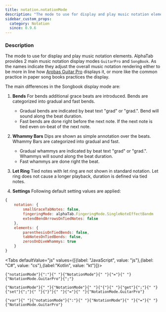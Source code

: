 ```yaml
---
title: notation.notationMode
description: "The mode to use for display and play music notation elements."
sidebar_custom_props:
  category: Notation
  since: 0.9.6
---
```




<SettingsHeader />

### Description
The mode to use for display and play music notation elements. AlphaTab provides 2 main music notation display modes `GuitarPro` and `SongBook`.
As the names indicate they adjust the overall music notation rendering either to be more in line how [Arobas Guitar Pro](https://www.guitar-pro.com) displays it,
or more like the common practice in paper song books practices the display.

The main differences in the Songbook display mode are:

1. **Bends**
For bends additional grace beats are introduced. Bends are categorized into gradual and fast bends.
    * Gradual bends are indicated by beat text "grad" or "grad.". Bend will sound along the beat duration.
    * Fast bends are done right before the next note. If the next note is tied even on-beat of the next note.
2.  **Whammy Bars**
Dips are shown as simple annotation over the beats. Whammy Bars are categorized into gradual and fast.
    * Gradual whammys are indicated by beat text "grad" or "grad.". Whammys will sound along the beat duration.
    * Fast whammys are done right the beat.

3. **Let Ring**
Tied notes with let ring are not shown in standard notation. Let ring does not cause a longer playback, duration is defined via tied notes.

4. **Settings**
Following default setting values are applied:
```js
{
    notation: {
        smallGraceTabNotes: false,
        fingeringMode: alphaTab.FingeringMode.SingleNoteEffectBandm
        extendBendArrowsOnTiedNotes: false
    },
    elements: {
        parenthesisOnTiedBends: false,
        tabNotesOnTiedBends: false,
        zerosOnDiveWhammys: true
    }
}
```

<Tabs defaultValue="js" values={[{label: "JavaScript", value: "js"},{label: "C#", value: "cs"},{label:"Kotlin", value: "kt"}]}>
<TabItem value="js">
<div className="codeBlockContainer"><div className="codeBlockContent"><pre className="codeBlock"><code className="codeBlockLines" style={{"color":"#393A34","backgroundColor":"#f6f8fa"}}><span style={{"color":"#36acaa"}}>{"notationMode"}</span><span style={{"color":"#393A34"}}>{":"}</span><span style={{"color":"#393A34","backgroundColor":"#f6f8fa"}}>{" "}</span><Link style={{"color":"#36acaa"}} to={"/docs/reference/types/notationmode"}>{"NotationMode"}</Link><span style={{"color":"#393A34","backgroundColor":"#f6f8fa"}}>{" "}</span><span style={{"color":"#393A34"}}>{"="}</span><span style={{"color":"#393A34","backgroundColor":"#f6f8fa"}}>{" "}</span><span style={{"color":"#36acaa"}}>{"NotationMode.GuitarPro"}</span><span style={{"color":"#393A34"}}>{";"}</span></code></pre></div></div>
</TabItem>
<TabItem value="cs">
<div className="codeBlockContainer"><div className="codeBlockContent"><pre className="codeBlock"><code className="codeBlockLines" style={{"color":"#393A34","backgroundColor":"#f6f8fa"}}><Link style={{"color":"#36acaa"}} to={"/docs/reference/types/notationmode"}>{"NotationMode"}</Link><span style={{"color":"#393A34","backgroundColor":"#f6f8fa"}}>{" "}</span><span style={{"color":"#36acaa"}}>{"NotationMode"}</span><span style={{"color":"#393A34","backgroundColor":"#f6f8fa"}}>{" "}</span><span style={{"color":"#393A34"}}>{"{"}</span><span style={{"color":"#393A34","backgroundColor":"#f6f8fa"}}>{" "}</span><span style={{"color":"#00009f"}}>{"get"}</span><span style={{"color":"#393A34"}}>{";"}</span><span style={{"color":"#393A34","backgroundColor":"#f6f8fa"}}>{" "}</span><span style={{"color":"#00009f"}}>{"set"}</span><span style={{"color":"#393A34"}}>{";"}</span><span style={{"color":"#393A34","backgroundColor":"#f6f8fa"}}>{" "}</span><span style={{"color":"#393A34"}}>{"}"}</span><span style={{"color":"#393A34","backgroundColor":"#f6f8fa"}}>{" "}</span><span style={{"color":"#393A34"}}>{"="}</span><span style={{"color":"#393A34","backgroundColor":"#f6f8fa"}}>{" "}</span><span style={{"color":"#36acaa"}}>{"NotationMode.GuitarPro"}</span></code></pre></div></div>
</TabItem>
<TabItem value="kt">
<div className="codeBlockContainer"><div className="codeBlockContent"><pre className="codeBlock"><code className="codeBlockLines" style={{"color":"#393A34","backgroundColor":"#f6f8fa"}}><span style={{"color":"#00009f"}}>{"var"}</span><span style={{"color":"#393A34","backgroundColor":"#f6f8fa"}}>{" "}</span><span style={{"color":"#36acaa"}}>{"notationMode"}</span><span style={{"color":"#393A34"}}>{":"}</span><span style={{"color":"#393A34","backgroundColor":"#f6f8fa"}}>{" "}</span><Link style={{"color":"#36acaa"}} to={"/docs/reference/types/notationmode"}>{"NotationMode"}</Link><span style={{"color":"#393A34","backgroundColor":"#f6f8fa"}}>{" "}</span><span style={{"color":"#393A34"}}>{"="}</span><span style={{"color":"#393A34","backgroundColor":"#f6f8fa"}}>{" "}</span><span style={{"color":"#36acaa"}}>{"NotationMode.GuitarPro"}</span></code></pre></div></div>
</TabItem>
</Tabs>

